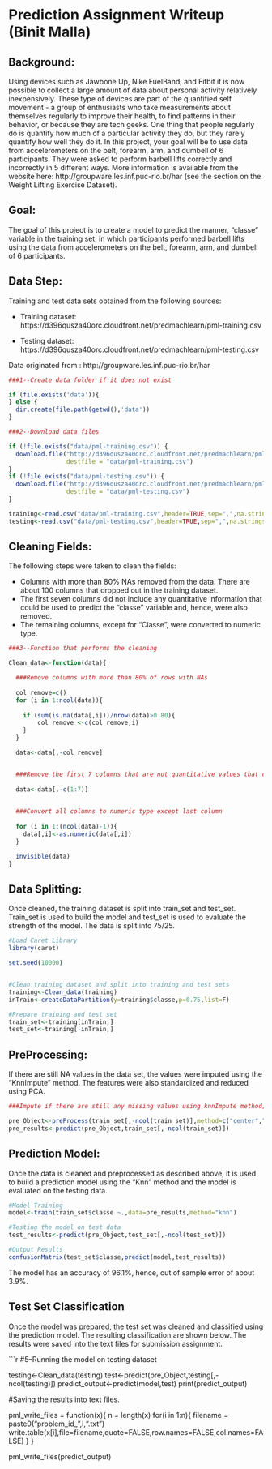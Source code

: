 Prediction Assignment Writeup (Binit Malla)
========================================================
**Background:**
-------------------------------------------------------
Using devices such as Jawbone Up, Nike FuelBand, and Fitbit it is now possible to collect a large amount of data about personal activity relatively inexpensively. These type of devices are part of the quantified self movement - a group of enthusiasts who take measurements about themselves regularly to improve their health, to find patterns in their behavior, or because they are tech geeks. One thing that people regularly do is quantify how much of a particular activity they do, but they rarely quantify how well they do it. In this project, your goal will be to use data from accelerometers on the belt, forearm, arm, and dumbell of 6 participants. They were asked to perform barbell lifts correctly and incorrectly in 5 different ways. More information is available from the website here: http://groupware.les.inf.puc-rio.br/har (see the section on the Weight Lifting Exercise Dataset).

**Goal:**
-------------------------------------------------------
The goal of this project is to create a model to predict the manner, "classe" variable in the training set, in which participants performed barbell lifts using the data from accelerometers on the belt, forearm, arm, and dumbell of 6 participants.


**Data Step:**
-------------------------------------------------------

Training and test data sets obtained from the following sources:

  - Training dataset:   https://d396qusza40orc.cloudfront.net/predmachlearn/pml-training.csv

  - Testing dataset:   https://d396qusza40orc.cloudfront.net/predmachlearn/pml-testing.csv

Data originated from :	http://groupware.les.inf.puc-rio.br/har


```r

###1--Create data folder if it does not exist

if (file.exists('data')){
} else {
  dir.create(file.path(getwd(),'data'))
}

###2--Download data files

if (!file.exists("data/pml-training.csv")) {
  download.file("http://d396qusza40orc.cloudfront.net/predmachlearn/pml-training.csv", 
                destfile = "data/pml-training.csv")
}
if (!file.exists("data/pml-testing.csv")) {
  download.file("http://d396qusza40orc.cloudfront.net/predmachlearn/pml-testing.csv", 
                destfile = "data/pml-testing.csv")
}

training<-read.csv("data/pml-training.csv",header=TRUE,sep=",",na.strings=c("NA", "#DIV/0!"))
testing<-read.csv("data/pml-testing.csv",header=TRUE,sep=",",na.strings=c("NA", "#DIV/0!"))
```


**Cleaning Fields:**
-------------------------------------------------------
The following steps were taken to clean the fields:

- Columns with more than 80% NAs removed from the data. There are about 100 columns that dropped out in the training dataset.
- The first seven columns did not include any quantitative information that could be used to predict the "classe" variable and, hence, were also removed.
- The remaining columns, except for "Classe", were converted to numeric type.


```r

###3--Function that performs the cleaning

Clean_data<-function(data){

  ###Remove columns with more than 80% of rows with NAs
  
  col_remove=c()
  for (i in 1:ncol(data)){
  
    if (sum(is.na(data[,i]))/nrow(data)>0.80){
        col_remove <-c(col_remove,i)
    }
  }

  data<-data[,-col_remove]


  ###Remove the first 7 columns that are not quantitative values that can be used in the model
  
  data<-data[,-c(1:7)]
  

  ###Convert all columns to numeric type except last column
  
  for (i in 1:(ncol(data)-1)){
    data[,i]<-as.numeric(data[,i])
  }

  invisible(data)                 
}
```

**Data Splitting:**
-------------------------------------------------------
  
Once cleaned, the training dataset is split into train_set and test_set. Train_set is used to build the model and test_set is used to evaluate the strength of the model.  The data is split into 75/25.


```r

#Load Caret Library
library(caret)

set.seed(10000)


#Clean training dataset and split into training and test sets
training<-Clean_data(training)
inTrain<-createDataPartition(y=training$classe,p=0.75,list=F)

#Prepare training and test set
train_set<-training[inTrain,]
test_set<-training[-inTrain,]
```


**PreProcessing:**
-------------------------------------------------------
If there are still NA values in the data set, the values were imputed using the "KnnImpute" method. The features were also standardized and reduced using PCA.


```r

###Impute if there are still any missing values using knnImpute method; standarize features and reduce features using PCA

pre_Object<-preProcess(train_set[,-ncol(train_set)],method=c("center","scale","knnImpute","pca"))
pre_results<-predict(pre_Object,train_set[,-ncol(train_set)])
```



**Prediction Model:**
-------------------------------------------------------

Once the data is cleaned and preprocessed as described above, it is used to build a prediction model using the "Knn" method and the model is evaluated on the testing data.


```r

#Model Training
model<-train(train_set$classe ~.,data=pre_results,method="knn")

#Testing the model on test data
test_results<-predict(pre_Object,test_set[,-ncol(test_set)])

#Output Results
confusionMatrix(test_set$classe,predict(model,test_results))
```

The model has an accuracy of 96.1%, hence, out of sample error of about 3.9%.


**Test Set Classification**
-------------------------------------------------------
Once the model was prepared, the test set was cleaned and classified using the prediction model. The resulting classification are shown below. The results were saved into the text files for submission assignment.

```r
#5--Running the model on testing dataset

testing<-Clean_data(testing)
test<-predict(pre_Object,testing[,-ncol(testing)])
predict_output<-predict(model,test)
print(predict_output)



#Saving the results into text files.

pml_write_files = function(x){
  n = length(x)
  for(i in 1:n){
    filename = paste0("problem_id_",i,".txt")
    write.table(x[i],file=filename,quote=FALSE,row.names=FALSE,col.names=FALSE)
  }
}

pml_write_files(predict_output)

